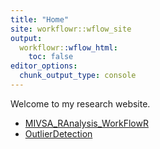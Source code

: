 ```yaml
---
title: "Home"
site: workflowr::wflow_site
output:
  workflowr::wflow_html:
    toc: false
editor_options:
  chunk_output_type: console
---
```


Welcome to my research website.


* [MIVSA_RAnalysis_WorkFlowR](MIVSA_RAnalysis_WorkFlowR.html)
* [OutlierDetection](OutlierDetection.html)
